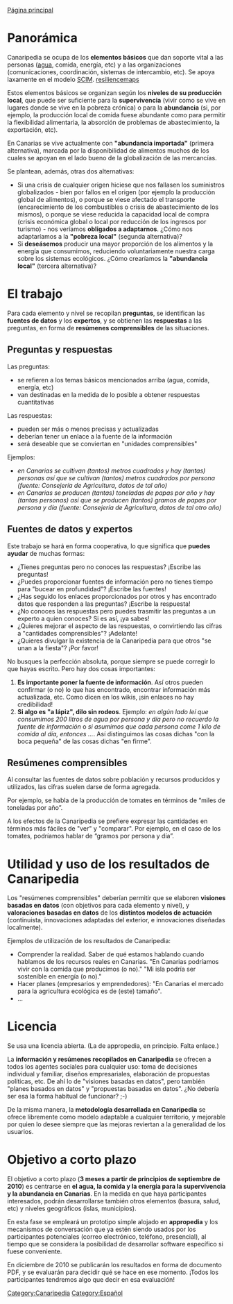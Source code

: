 [[Canaripedia|Página principal]]

= Panorámica =

Canaripedia se ocupa de los '''elementos básicos''' que dan soporte vital a las personas ([[Canaripedia_agua|agua]], comida, energía, etc) y a las organizaciones (comunicaciones, coordinación, sistemas de intercambio, etc).  Se apoya laxamente en el modelo [http://imagina-canarias.blogspot.com/2010/05/tratar-con-la-sguridad-scimes.html SCIM]. [http://www.resiliencemaps.org resiliencemaps]

Estos elementos básicos se organizan según los '''niveles de su producción local''', que puede ser suficiente para la '''supervivencia''' (vivir como se vive en lugares donde se vive en la pobreza crónica) o para la '''abundancia''' (si, por ejemplo, la producción local de comida fuese abundante como para permitir la flexibilidad alimentaria, la absorción de problemas de abastecimiento, la exportación, etc).

En Canarias se vive actualmente con '''"abundancia importada"''' (primera alternativa), marcada por la disponibilidad de alimentos muchos de los cuales se apoyan en el lado bueno de la globalización de las mercancías.

Se plantean, además, otras dos alternativas:
* Si una crisis de cualquier origen hiciese que nos fallasen los suministros globalizados - bien por fallos en el origen (por ejemplo la producción global de alimentos), o porque se viese afectado el transporte (encarecimiento de los combustibles o crisis de abastecimiento de los mismos), o porque se viese reducida la capacidad local de compra (crisis económica global o local por reducción de los ingresos por turismo) - nos veríamos '''obligados a adaptarnos'''.  ¿Cómo nos adaptaríamos a la '''"pobreza local"''' (segunda alternativa)?
* Si '''deseásemos''' producir una mayor proporción de los alimentos y la energía que consumimos, reduciendo voluntariamente nuestra carga sobre los sistemas ecológicos.  ¿Cómo crearíamos la '''"abundancia local"''' (tercera alternativa)?

= El trabajo =

Para cada elemento y nivel se recopilan '''preguntas''', se identifican las '''fuentes de datos''' y los '''expertos''', y se obtienen las '''respuestas''' a las preguntas, en forma de '''resúmenes comprensibles''' de las situaciones.

== Preguntas y respuestas ==

Las preguntas:
* se refieren a los temas básicos mencionados arriba (agua, comida, energía, etc)
* van destinadas en la medida de lo posible a obtener respuestas cuantitativas

Las respuestas:
* pueden ser más o menos precisas y actualizadas
* deberían tener un enlace a la fuente de la información
* será deseable que se conviertan en "unidades comprensibles"

Ejemplos:
* ''en Canarias se cultivan (tantos) metros cuadrados y hay (tantas) personas así que se cultivan (tantos) metros cuadrados por persona (fuente: Consejería de Agricultura, datos de tal año)''
* ''en Canarias se producen (tantas) toneladas de papas por año y hay (tantas personas) así que se producen (tantos) gramos de papas por persona y día (fuente: Consejería de Agricultura, datos de tal otro año)''

== Fuentes de datos y expertos ==

Este trabajo se hará en forma cooperativa, lo que significa que '''puedes ayudar''' de muchas formas:
* ¿Tienes preguntas pero no conoces las respuestas?  ¡Escribe las preguntas!
* ¿Puedes proporcionar fuentes de información pero no tienes tiempo para "bucear en profundidad"?  ¡Escribe las fuentes!
* ¿Has seguido los enlaces proporcionados por otros y has encontrado datos que responden a las preguntas?  ¡Escribe la respuesta!
* ¿No conoces las respuestas pero puedes trasmitir las preguntas a un experto a quien conoces?  Si es así, ¡ya sabes!
* ¿Quieres mejorar el aspecto de las respuestas, o convirtiendo las cifras a "cantidades comprensibles"?  ¡Adelante!
* ¿Quieres divulgar la existencia de la Canaripedia para que otros "se unan a la fiesta"?  ¡Por favor!

No busques la perfección absoluta, porque siempre se puede corregir lo que hayas escrito.  Pero hay dos cosas importantes:
# '''Es importante poner la fuente de información'''.  Así otros pueden confirmar (o no) lo que has encontrado, encontrar información más actualizada, etc.  Como dicen en los wikis, ¡sin enlaces no hay credibilidad!
# '''Si algo es "a lápiz", dilo sin rodeos'''.  Ejemplo: ''en algún lado leí que consumimos 200 litros de agua por persona y día pero no recuerdo la fuente de información'' o ''si asumimos que cada persona come 1 kilo de comida al día, entonces ...''.  Así distinguimos las cosas dichas "con la boca pequeña" de las cosas dichas "en firme".

== Resúmenes comprensibles ==

Al consultar las fuentes de datos sobre población y recursos producidos y utilizados, las cifras suelen darse de forma agregada.

Por ejemplo, se habla de la producción de tomates en términos de “miles de toneladas por año”.

A los efectos de la Canaripedia se prefiere expresar las cantidades en términos más fáciles de "ver" y "comparar".  Por ejemplo, en el caso de los tomates, podríamos hablar de “gramos por persona y día”.

= Utilidad y uso de los resultados de Canaripedia =

Los "resúmenes comprensibles" deberían permitir que se elaboren '''visiones basadas en datos''' (con objetivos para cada elemento y nivel), y '''valoraciones basadas en datos''' de los '''distintos modelos de actuación''' (continuista, innovaciones adaptadas del exterior, e innovaciones  diseñadas localmente).

Ejemplos de utilización de los resultados de Canaripedia:
* Comprender la realidad.  Saber de qué estamos hablando cuando hablamos de los recursos reales en Canarias.  "En Canarias podríamos vivir con la comida que producimos (o no)."  "Mi isla podría ser sostenible en energía (o no)."
* Hacer planes (empresarios y emprendedores): "En Canarias el mercado para la agricultura ecológica es de (este) tamaño".
* ...

= Licencia =

Se usa una licencia abierta. (La de appropedia, en principio.  Falta enlace.)

La '''información y resúmenes recopilados en Canaripedia''' se ofrecen a todos los agentes sociales para cualquier uso: toma de decisiones individual y familiar, diseños empresariales, elaboración de propuestas políticas, etc.  De ahí lo de "visiones basadas en datos", pero también "planes basados en datos" y "propuestas basadas en datos".  ¿No debería ser esa la forma habitual de funcionar? ;-)

De la misma manera, la '''metodología desarrollada en Canaripedia''' se ofrece libremente como modelo adaptable a cualquier territorio, y mejorable por quien lo desee siempre que las mejoras reviertan a la generalidad de los usuarios.

= Objetivo a corto plazo =

El objetivo a corto plazo ('''3 meses a partir de principios de septiembre de 2010''') es centrarse en '''el agua, la comida y la energía para la supervivencia y la abundancia en Canarias'''.  En la medida en que haya participantes interesados, podrán desarrollarse también otros elementos (basura, salud, etc) y niveles geográficos (islas, municipios).

En esta fase se empleará un prototipo simple alojado en '''appropedia''' y los mecanismos de conversación que ya estén siendo usados por los participantes potenciales (correo electrónico, teléfono, presencial), al tiempo que se considera la posibilidad de desarrollar software específico si fuese conveniente.

En diciembre de 2010 se publicarán los resultados en forma de documento PDF, y se evaluarán para decidir qué se hace en ese momento.  ¡Todos los participantes tendremos algo que decir en esa evaluación!

[[Category:Canaripedia]]
[[Category:Español]]